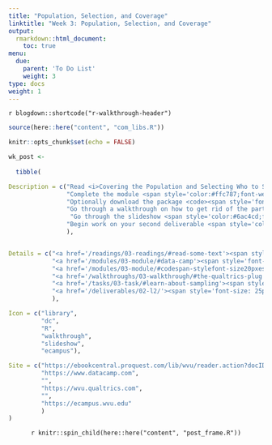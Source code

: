 ```yaml
---
title: "Population, Selection, and Coverage"
linktitle: "Week 3: Population, Selection, and Coverage"
output:
  rmarkdown::html_document:
    toc: true
menu:
  due:
    parent: 'To Do List'
    weight: 3
type: docs
weight: 1
---
```


`r blogdown::shortcode("r-walkthrough-header")`

```r
source(here::here("content", "com_libs.R"))
```

```r
knitr::opts_chunk$set(echo = FALSE)
```

```r

wk_post <- 
  
  tibble(

Description = c("Read <i>Covering the Population and Selecting Who to Survey</i> in Dillman, Smyth, &amp; Christian (2014)",
                "Complete the module <span style='color:#ffc787;font-weight:bold'><i>Introduction to Data Visualization with ggplot2</i></span>",
                "Optionally download the package <code><span style='font-size:15px'>esquisse</span></code> to help with learning about <code><span style='font-size:15px'>ggplot2</span></code> using a more familiar drag and drop approach",
                "Go through a walkthrough on how to get rid of the particularly annoying Qualtrics plug",
                 "Go through the slideshow <span style='color:#6ac4cd;font-weight:bold'>Sampling</span>",
                "Begin work on your second deliverable <span style='color:#6acda5;font-weight:bold'>Create a Draft</span>"
                ),


Details = c("<a href='/readings/03-readings/#read-some-text'><span style='font-size: 25px; color: #89cff0;'><i class='fas fa-info-circle'></i></span></a>",
            "<a href='/modules/03-module/#data-camp'><span style='font-size: 25px; color: #89cff0;'><i class='fas fa-info-circle'></i></span></a>",
            "<a href='/modules/03-module/#codespan-stylefont-size20pxesquissespancode'><span style='font-size: 25px; color: #89cff0;'><i class='fas fa-info-circle'></i></span></a>",
            "<a href='/walkthroughs/03-walkthrough/#the-qualtrics-plug'><span style='font-size: 25px; color: #89cff0;'><i class='fas fa-info-circle'></i></span></a>",
            "<a href='/tasks/03-task/#learn-about-sampling'><span style='font-size: 25px; color: #89cff0;'><i class='fas fa-info-circle'></i></span></a>",
            "<a href='/deliverables/02-l2/'><span style='font-size: 25px; color: #89cff0;'><i class='fas fa-info-circle'></i></span></a>"
            ),

Icon = c("library",
         "dc",
         "R",
         "walkthrough",
         "slideshow",
         "ecampus"),

Site = c("https://ebookcentral.proquest.com/lib/wvu/reader.action?docID=1762797&ppg=76",
         "https://www.datacamp.com",
         "",
         "https://wvu.qualtrics.com",
         "",
         "https://ecampus.wvu.edu"
         )
)
```

<center>
`r knitr::spin_child(here::here("content", "post_frame.R"))`
</center>
